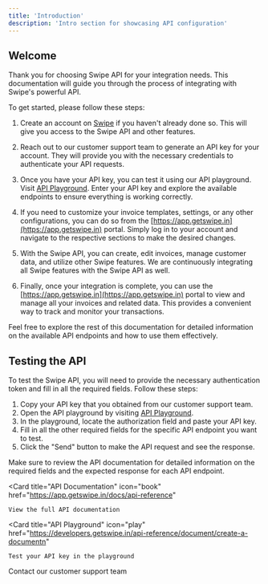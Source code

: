 ```yaml
---
title: 'Introduction'
description: 'Intro section for showcasing API configuration'
---
```


## Welcome

Thank you for choosing Swipe API for your integration needs. This documentation will guide you through the process of integrating with Swipe's powerful API.

To get started, please follow these steps:

1. Create an account on [Swipe](https://app.getswipe.in) if you haven't already done so. This will give you access to the Swipe API and other features.

2. Reach out to our customer support team to generate an API key for your account. They will provide you with the necessary credentials to authenticate your API requests.

3. Once you have your API key, you can test it using our API playground. Visit [API Playground](https://developers.getswipe.in/api-reference/document/create-a-document). Enter your API key and explore the available endpoints to ensure everything is working correctly.

4. If you need to customize your invoice templates, settings, or any other configurations, you can do so from the [https://app.getswipe.in](https://app.getswipe.in) portal. Simply log in to your account and navigate to the respective sections to make the desired changes.

5. With the Swipe API, you can create, edit invoices, manage customer data, and utilize other Swipe features. We are continuously integrating all Swipe features with the Swipe API as well.

6. Finally, once your integration is complete, you can use the [https://app.getswipe.in](https://app.getswipe.in) portal to view and manage all your invoices and related data. This provides a convenient way to track and monitor your transactions.

Feel free to explore the rest of this documentation for detailed information on the available API endpoints and how to use them effectively.

## Testing the API

To test the Swipe API, you will need to provide the necessary authentication token and fill in all the required fields. Follow these steps:

1. Copy your API key that you obtained from our customer support team.
2. Open the API playground by visiting [API Playground](https://developers.getswipe.in/api-reference/document/create-a-document).
3. In the playground, locate the authorization field and paste your API key.
4. Fill in all the other required fields for the specific API endpoint you want to test.
5. Click the "Send" button to make the API request and see the response.

Make sure to review the API documentation for detailed information on the required fields and the expected response for each API endpoint.

<Card
    title="API Documentation"
    icon="book"
    href="https://app.getswipe.in/docs/api-reference"
>
    View the full API documentation
</Card>

<Card
    title="API Playground"
    icon="play"
    href="https://developers.getswipe.in/api-reference/document/create-a-documentn"
>
    Test your API key in the playground
</Card>

<Card title="Support" icon="question" href="https://app.getswipe.in/help">
    Contact our customer support team
</Card>
